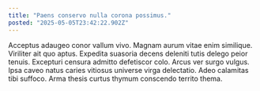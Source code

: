 ```yaml
---
title: "Paens conservo nulla corona possimus."
posted: "2025-05-05T23:42:22.902Z"
---
```


Acceptus adaugeo conor vallum vivo. Magnam aurum vitae enim similique. Viriliter ait quo aptus.
Expedita suasoria decens deleniti tutis delego peior tenuis. Excepturi censura admitto defetiscor colo. Arcus ver surgo vulgus.
Ipsa caveo natus caries vitiosus universe virga delectatio. Adeo calamitas tibi suffoco. Arma thesis curtus thymum conscendo territo thema.
